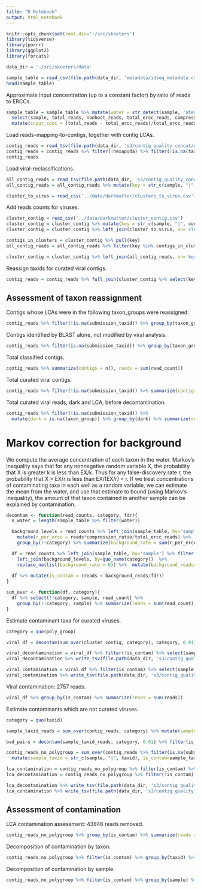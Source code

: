 ```yaml
---
title: "R Notebook"
output: html_notebook
---
```


```r
knitr::opts_chunk$set(root.dir='~/src/skeeters')
library(tidyverse)
library(purrr)
library(ggplot2)
library(forcats)
```

```r
data_dir = '~/src/skeeters/data'
```

```r
sample_table = read_csv(file.path(data_dir, 'metadata/idseq_metadata.csv'))
head(sample_table)
```

Approximate input concentration (up to a constant factor) by ratio of reads to ERCCs.

```r
sample_table = sample_table %>% mutate(water = str_detect(sample, 'ater')) %>%
  select(sample, total_reads, nonhost_reads, total_ercc_reads, compression_ratio, water) %>%
  mutate(input_conc = (total_reads - total_ercc_reads)/total_ercc_reads, nonhost_frac = nonhost_reads*compression_ratio/total_reads)
```

Load reads-mapping-to-contigs, together with contig LCAs.

```r
contig_reads = read_tsv(file.path(data_dir, 's3/contig_quality_concat/contig_stats_lca.tsv'))
contig_reads = contig_reads %>% filter(!hexapoda) %>% filter(!is.na(taxid)) %>% mutate(key = str_c(sample, "|", contig_name))
contig_reads
```

Load viral-reclassifications.

```r
all_contig_reads = read_tsv(file.path(data_dir, 's3/contig_quality_concat/contig_stats_all.tsv'))
all_contig_reads = all_contig_reads %>% mutate(key = str_c(sample, "|", contig_name))
```

```r
cluster_to_virus = read_csv('../data/darkmatter/clusters_to_virus.csv')
```

Add reads counts for viruses.

```r
cluster_contig = read_csv('../data/darkmatter/cluster_contig.csv')
cluster_contig = cluster_contig %>% mutate(key = str_c(sample, "|", contig))
cluster_contig = cluster_contig %>% left_join(cluster_to_virus, on='cluster') %>% filter(!is.na(name))

contigs_in_clusters = cluster_contig %>% pull(key)
all_contig_reads = all_contig_reads %>% filter(key %in% contigs_in_clusters) %>% select(key, read_count)

cluster_contig = cluster_contig %>% left_join(all_contig_reads, on='key')
```

Reassign taxids for curated viral contigs.

```r
contig_reads = contig_reads %>% full_join(cluster_contig %>% select(key, submission_taxid, sample, read_count)) %>% mutate(taxid = ifelse(is.na(submission_taxid), taxid, submission_taxid))
```

## Assessment of taxon reassignment

Contigs whose LCAs were in the following taxon_groups were reassigned:

```r
contig_reads %>% filter(!is.na(submission_taxid)) %>% group_by(taxon_group) %>% summarize(contigs = n(), reads = sum(read_count))
```

Contigs identified by BLAST alone, not modified by viral analysis.

```r
contig_reads %>% filter(is.na(submission_taxid)) %>% group_by(taxon_group) %>% summarize(contigs = n(), reads = sum(read_count))
```

Total classified contigs.

```r
contig_reads %>% summarize(contigs = n(), reads = sum(read_count))
```

Total curated viral contigs.
```r
contig_reads %>% filter(!is.na(submission_taxid)) %>% summarize(contigs = n(), reads = sum(read_count))
```

Total curated viral reads, dark and LCA, before decontamination.

```r
contig_reads %>% filter(!is.na(submission_taxid)) %>% 
  mutate(dark = is.na(taxon_group)) %>% group_by(dark) %>% summarize(reads = sum(read_count))
```

# Markov correction for background

We compute the average concentration of each taxon in the water. Markov's inequality says that for any nonnegative random variable X, the probability that X is greater k is less than EX/k. Thus for any false-discovery rate r, the probability that X > EX/r is less than EX/(EX/r) = r. If we treat concentrations of contaminating taxa in each well as a random variable, we can estimate the mean from the water, and use that estimate to bound (using Markov's inequality), the amount of that taxon contained in another sample can be explained by contamination.

```r
decontam <- function(read_counts, category, fdr){
  n_water = length(sample_table %>% filter(water))

  background_levels = read_counts %>% left_join(sample_table, by='sample') %>% filter(water) %>%
    mutate(r_per_ercc = reads*compression_ratio/total_ercc_reads) %>%
    group_by(!!category) %>% summarize(background_rate = sum(r_per_ercc)/n_water)

  df = read_counts %>% left_join(sample_table, by='sample') %>% filter(!water) %>%
    left_join(background_levels, by=quo_name(category))  %>%
    replace_na(list(background_rate = 0)) %>%  mutate(background_reads=total_ercc_reads*background_rate/compression_ratio) 
    
  df %>% mutate(is_contam = (reads < background_reads/fdr))
}
```

```r
sum_over <- function(df, category){
  df %>% select(!!category, sample, read_count) %>% 
    group_by(!!category, sample) %>% summarize(reads = sum(read_count))
}
```

Estimate contaminant taxa for curated viruses.

```r
category = quo(poly_group)

viral_df = decontam(sum_over(cluster_contig, category), category, 0.01)

viral_decontamination = viral_df %>% filter(!is_contam) %>% select(sample, poly_group, reads)
viral_decontamination %>% write_tsv(file.path(data_dir, 's3/contig_quality_concat/viral_decontam.tsv'))

viral_contamination = viral_df %>% filter(is_contam) %>% select(sample, poly_group, reads)
viral_contamination %>% write_tsv(file.path(data_dir, 's3/contig_quality_concat/viral_contamination.tsv'))

```

Viral contamination: 2757 reads.

```r
viral_df %>% group_by(is_contam) %>% summarize(reads = sum(reads))
```

Estimate contaminants which are not curated viruses.

```r
category = quo(taxid)

sample_taxid_reads = sum_over(contig_reads, category) %>% mutate(sample_taxid = str_c(sample, "|", taxid))

bad_pairs = decontam(sample_taxid_reads, category, 0.01) %>% filter(is_contam) %>% pull(sample_taxid)

contig_reads_no_polygroup = sum_over(contig_reads %>% filter(is.na(submission_taxid)), category) %>% 
  mutate(sample_taxid = str_c(sample, "|", taxid), is_contam=sample_taxid %in% bad_pairs)

lca_contamination = contig_reads_no_polygroup %>% filter(is_contam) %>% select(sample, taxid, reads)
lca_decontamination = contig_reads_no_polygroup %>% filter(!is_contam) %>% select(sample, taxid, reads)

lca_decontamination %>% write_tsv(file.path(data_dir, 's3/contig_quality_concat/lca_decontam.tsv'))
lca_contamination %>% write_tsv(file.path(data_dir, 's3/contig_quality_concat/lca_contamination.tsv'))
```

## Assessment of contamination

LCA contamination assessment: 43846 reads removed.

```r
contig_reads_no_polygroup %>% group_by(is_contam) %>% summarize(reads = sum(reads))
```

Decomposition of contamination by taxon.

```r
contig_reads_no_polygroup %>% filter(is_contam) %>% group_by(taxid) %>% summarize(reads = sum(reads)) %>% arrange(desc(reads))
```

Decomposition of contamination by sample.

```r
contig_reads_no_polygroup %>% filter(is_contam) %>% group_by(sample) %>% summarize(reads = sum(reads)) %>% arrange(desc(reads))
```



